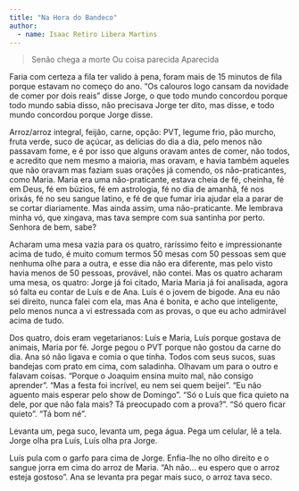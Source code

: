 ```yaml
---
title: "Na Hora do Bandeco"
author: 
  - name: Isaac Retiro Libera Martins
---
```


> Senão chega a morte
> Ou coisa parecida
> Aparecida

Faria com certeza a fila ter valido à pena, foram mais de 15 minutos de fila porque estavam no começo do ano. “Os calouros logo cansam da novidade de comer por dois reais” disse Jorge, o que todo mundo concordou porque todo mundo sabia disso, não precisava Jorge ter dito, mas disse, e todo mundo concordou porque Jorge disse. 

Arroz/arroz integral, feijão, carne, opção: PVT, legume frio, pão murcho, fruta verde, suco de açúcar, as delícias do dia a dia, pelo menos não passavam fome, e é por isso que alguns oravam antes de comer, não todos, e acredito que nem mesmo a maioria, mas oravam, e havia também aqueles que não oravam mas faziam suas orações já comendo, os não-praticantes, como Maria. Maria era uma não-praticante, estava cheia de fé, cheinha, fé em Deus, fé em búzios, fé em astrologia, fé no dia de amanhã, fé nos orixás, fé no seu sangue latino, e fé de que fumar iria ajudar ela a parar de se cortar diariamente. Mas ainda assim, uma não-praticante. Me lembrava minha vó, que xingava, mas tava sempre com sua santinha por perto. Senhora de bem, sabe?	

Acharam uma mesa vazia para os quatro, raríssimo feito e impressionante acima de tudo, é muito comum termos 50 mesas com 50 pessoas sem que nenhuma olhe para a outra, e esse dia não era diferente, mas pelo visto havia menos de 50 pessoas, provável, não contei. Mas os quatro acharam uma mesa, os quatro: Jorge já foi citado, Maria Maria já foi analisada, agora só falta eu contar de Luís e de Ana. Luís é o jovem de bigode. Ana eu não sei direito, nunca falei com ela, mas Ana é bonita, e acho que inteligente, pelo menos nunca a vi estressada com as provas, o que eu acho admirável acima de tudo. 

Dos quatro, dois eram vegetarianos: Luís e Maria, Luís porque gostava de animais, Maria por fé. Jorge pegou o PVT porque não gostou da carne do dia. Ana só não ligava e comia o que tinha. Todos com seus sucos, suas bandejas com prato em cima, com saladinha. Olhavam um para o outro e falavam coisas. “Porque o Joaquim ensina muito mal, não consigo aprender”. “Mas a festa foi incrível, eu nem sei quem beijei”. “Eu não aguento mais esperar pelo show de Domingo”. “Só o Luís que fica quieto na dele, por que não fala mais? Tá preocupado com a prova?”. “Só quero ficar quieto”. “Tá bom né”. 

Levanta um, pega suco, levanta um, pega água. Pega um celular, lê a tela. Jorge olha pra Luís, Luís olha pra Jorge.

Luís pula com o garfo para cima de Jorge. Enfia-lhe no olho direito e o sangue jorra em cima do arroz de Maria. “Ah não… eu espero que o arroz esteja gostoso”. Ana se levanta pra pegar mais suco, o arroz tava seco.

